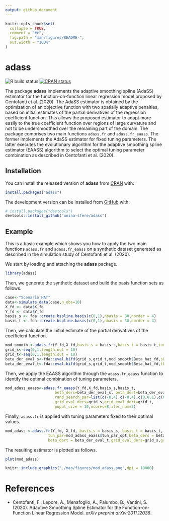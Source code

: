 ```yaml
---
output: github_document
---
```


<!-- README.md is generated from README.Rmd. Please edit that file -->

```r
knitr::opts_chunk$set(
  collapse = TRUE,
  comment = "#>",
  fig.path = "man/figures/README-",
  out.width = "100%"
)
```

# adass

<!-- badges: start -->
![R build status](https://github.com/unina-sfere/adass/workflows/R-CMD-check/badge.svg)
[![CRAN status](https://www.r-pkg.org/badges/version/adass)](https://CRAN.R-project.org/package=adass)
<!-- badges: end -->

The package  **adass** implements the adaptive smoothing spline (AdaSS) estimator for the function-on-function linear regression model proposed by Centofanti et al. (2020).
The AdaSS estimator is obtained by the optimization of  an objective function  with two  spatially adaptive penalties, based on initial estimates of the partial derivatives of the regression coefficient function. This allows the proposed estimator to adapt more easily to the true coefficient function over regions of large curvature and not to be undersmoothed  over the remaining part of the domain.
The package comprises two main functions `adass.fr` and `adass.fr_eaass`. 
The former implements the AdaSS estimator for fixed tuning parameters.
The latter executes the evolutionary algorithm for the adaptive smoothing spline estimator (EAASS) algorithm to select the optimal  tuning parameter combination as described in Centofanti et al. (2020).



## Installation


You can install the released version of **adass** from [CRAN](https://CRAN.R-project.org) with:

``` r
install.packages("adass")
```
The development version can be installed from [GitHub](https://github.com/) with:
``` r
# install.packages("devtools")
devtools::install_github("unina-sfere/adass")
```
## Example
This is a basic example which shows you how to apply the two main functions `adass.fr` and `adass.fr_eaass` on a synthetic dataset generated as  described in the simulation study of Centofanti et al. (2020).

We start by loading and attaching the **adass** package.
```r 
library(adass)
```

Then, we generate the synthetic dataset and build the basis function sets as follows.
```r 
case<-"Scenario HAT"
data<-simulate_data(case,n_obs=10)
X_fd <- data$X_fd
Y_fd <- data$Y_fd
basis_s <- fda::create.bspline.basis(c(0,1),nbasis = 30,norder = 4)
basis_t <- fda::create.bspline.basis(c(0,1),nbasis = 30,norder = 4)
```
Then, we calculate the initial estimate of the partial derivatives of the coefficient function.
```r
mod_smooth <-adass.fr(Y_fd,X_fd,basis_s = basis_s,basis_t = basis_t,tun_par=c(10^-6,10^-6,0,0,0,0))
grid_s<-seq(0,1,length.out = 10)
grid_t<-seq(0,1,length.out = 10)
beta_der_eval_s<-fda::eval.bifd(grid_s,grid_t,mod_smooth$Beta_hat_fd,sLfdobj = 2)
beta_der_eval_t<-fda::eval.bifd(grid_s,grid_t,mod_smooth$Beta_hat_fd,tLfdobj = 2) 
```
Then, we apply the EAASS algorithm through the `adass.fr_eaass` function to identify the optimal combination of tuning parameters.
```r
mod_adass_eaass<-adass.fr_eaass(Y_fd,X_fd,basis_s,basis_t,
                      beta_ders=beta_der_eval_s, beta_dert=beta_der_eval_t,
                      rand_search_par=list(c(-8,4),c(-8,4),c(0,0.1),c(0,4),c(0,0.1),c(0,4)),
                      grid_eval_ders=grid_s,grid_eval_dert=grid_t,
                      popul_size = 10,ncores=8,iter_num=5)
```
Finally, `adass.fr` is applied with tuning parameters fixed to their optimal values.
```r
mod_adass <-adass.fr(Y_fd, X_fd, basis_s = basis_s, basis_t = basis_t,
                   tun_par=mod_adass_eaass$tun_par_opt,beta_ders = beta_der_eval_s,
                   beta_dert = beta_der_eval_t,grid_eval_ders=grid_s,grid_eval_dert=grid_t )
```
The resulting estimator is plotted as follows. 
```r
plot(mod_adass)
``` 

```r
knitr::include_graphics("./man/figures/mod_adass.png",dpi = 10000)
```

# References
* Centofanti, F., Lepore, A., Menafoglio, A., Palumbo, B., Vantini, S. (2020).
 Adaptive Smoothing Spline Estimator for the Function-on-Function Linear Regression Model.
 *arXiv preprint arXiv:2011.12036*.
